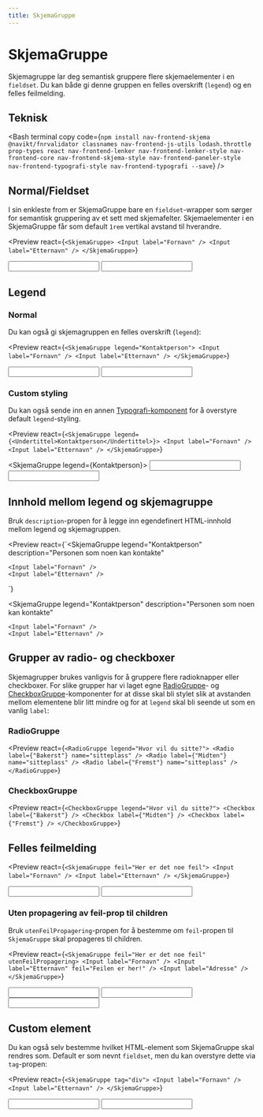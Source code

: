 ```yaml
---
title: SkjemaGruppe
---
```


# SkjemaGruppe

Skjemagruppe lar deg semantisk gruppere flere skjemaelementer i en `fieldset`. Du kan både gi denne gruppen en felles overskrift (`legend`) og en felles feilmelding.

<TableOfContents />

## Teknisk

<Bash
  terminal
  copy
  code={`npm install nav-frontend-skjema @navikt/fnrvalidator classnames nav-frontend-js-utils lodash.throttle prop-types react nav-frontend-lenker nav-frontend-lenker-style nav-frontend-core nav-frontend-skjema-style nav-frontend-paneler-style nav-frontend-typografi-style nav-frontend-typografi --save`}
/>

<Npm packName="nav-frontend-skjema" imports="SkjemaGruppe" />

## Normal/Fieldset

I sin enkleste from er SkjemaGruppe bare en `fieldset`-wrapper som sørger for semantisk gruppering av et sett med skjemafelter. Skjemaelementer i en SkjemaGruppe får som default `1rem` vertikal avstand til hverandre.

<Preview
  react={`<SkjemaGruppe>
    <Input label="Fornavn" />
    <Input label="Etternavn" />
  </SkjemaGruppe>`}
>
  <SkjemaGruppe>
    <Input label="Fornavn" />
    <Input label="Etternavn" />
  </SkjemaGruppe>
</Preview>

## Legend

### Normal

Du kan også gi skjemagruppen en felles overskrift (`legend`):

<Preview
  react={`<SkjemaGruppe legend="Kontaktperson">
    <Input label="Fornavn" />
    <Input label="Etternavn" />
  </SkjemaGruppe>`}
>
  <SkjemaGruppe legend="Kontaktperson">
    <Input label="Fornavn" />
    <Input label="Etternavn" />
  </SkjemaGruppe>
</Preview>

### Custom styling

Du kan også sende inn en annen [Typografi-komponent](/components/typografi) for å overstyre default `legend`-styling.

<Preview
  react={`<SkjemaGruppe legend={<Undertittel>Kontaktperson</Undertittel>}>
    <Input label="Fornavn" />
    <Input label="Etternavn" />
  </SkjemaGruppe>`}
>
  <SkjemaGruppe legend={<Undertittel>Kontaktperson</Undertittel>}>
    <Input label="Fornavn" />
    <Input label="Etternavn" />
  </SkjemaGruppe>
</Preview>

## Innhold mellom legend og skjemagruppe

Bruk `description`-propen for å legge inn egendefinert HTML-innhold mellom legend og skjemagruppen.

<Preview
  react={`<SkjemaGruppe
    legend="Kontaktperson"
    description="Personen som noen kan kontakte"
  >
    <Input label="Fornavn" />
    <Input label="Etternavn" />
  </SkjemaGruppe>`}
>
  <SkjemaGruppe
    legend="Kontaktperson"
    description="Personen som noen kan kontakte"
  >
    <Input label="Fornavn" />
    <Input label="Etternavn" />
  </SkjemaGruppe>
</Preview>

## Grupper av radio- og checkboxer

Skjemagrupper brukes vanligvis for å gruppere flere radioknapper eller checkboxer. For slike grupper har vi laget egne [RadioGruppe](/components/radio#radiogruppe)- og [CheckboxGruppe](/components/checkbox#checkboxgruppe)-komponenter for at disse skal bli stylet slik at avstanden mellom elementene blir litt mindre og for at `legend` skal bli seende ut som en vanlig `label`:

### RadioGruppe

<Preview
  react={`<RadioGruppe legend="Hvor vil du sitte?">
    <Radio label={"Bakerst"} name="sitteplass" />
    <Radio label={"Midten"} name="sitteplass" />
    <Radio label={"Fremst"} name="sitteplass" />
  </RadioGruppe>`}
>
  <RadioGruppe legend="Hvor vil du sitte?">
    <Radio label={"Bakerst"} name="sitteplass" />
    <Radio label={"Midten"} name="sitteplass" />
    <Radio label={"Fremst"} name="sitteplass" />
  </RadioGruppe>
</Preview>

### CheckboxGruppe

<Preview
  react={`<CheckboxGruppe legend="Hvor vil du sitte?">
    <Checkbox label={"Bakerst"} />
    <Checkbox label={"Midten"} />
    <Checkbox label={"Fremst"} />
  </CheckboxGruppe>`}
>
  <CheckboxGruppe legend="Hvor vil du sitte?">
    <Checkbox label={"Bakerst"} />
    <Checkbox label={"Midten"} />
    <Checkbox label={"Fremst"} />
  </CheckboxGruppe>
</Preview>

## Felles feilmelding

<Preview
  react={`<SkjemaGruppe feil="Her er det noe feil">
    <Input label="Fornavn" />
    <Input label="Etternavn" />
  </SkjemaGruppe>`}
>
  <SkjemaGruppe feil="Her er det noe feil">
    <Input label="Fornavn" />
    <Input label="Etternavn" />
  </SkjemaGruppe>
</Preview>

### Uten propagering av feil-prop til children

Bruk `utenFeilPropagering`-propen for å bestemme om `feil`-propen til `SkjemaGruppe` skal propageres til children.

<Preview
  react={`<SkjemaGruppe feil="Her er det noe feil" utenFeilPropagering>
    <Input label="Fornavn" />
    <Input label="Etternavn" feil="Feilen er her!" />
    <Input label="Adresse" />
  </SkjemaGruppe>`}
>
  <SkjemaGruppe feil="Her er det noe feil" utenFeilPropagering>
    <Input label="Fornavn" />
    <Input label="Etternavn" feil="Feilen er her!" />
    <Input label="Adresse" />
  </SkjemaGruppe>
</Preview>

## Custom element

Du kan også selv bestemme hvilket HTML-element som SkjemaGruppe skal rendres som. Default er som nevnt `fieldset`, men du kan overstyre dette via `tag`-propen:

<Preview
  react={`<SkjemaGruppe tag="div">
    <Input label="Fornavn" />
    <Input label="Etternavn" />
  </SkjemaGruppe>`}
>
  <SkjemaGruppe tag="div">
    <Input label="Fornavn" />
    <Input label="Etternavn" />
  </SkjemaGruppe>
</Preview>

